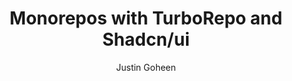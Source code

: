 ---
title: Monorepos with TurboRepo and Shadcn/ui
publishedAt: 2025-02-01
tag: dev
summary: high-performance build systems for Next.js applications
author: Justin Goheen
---